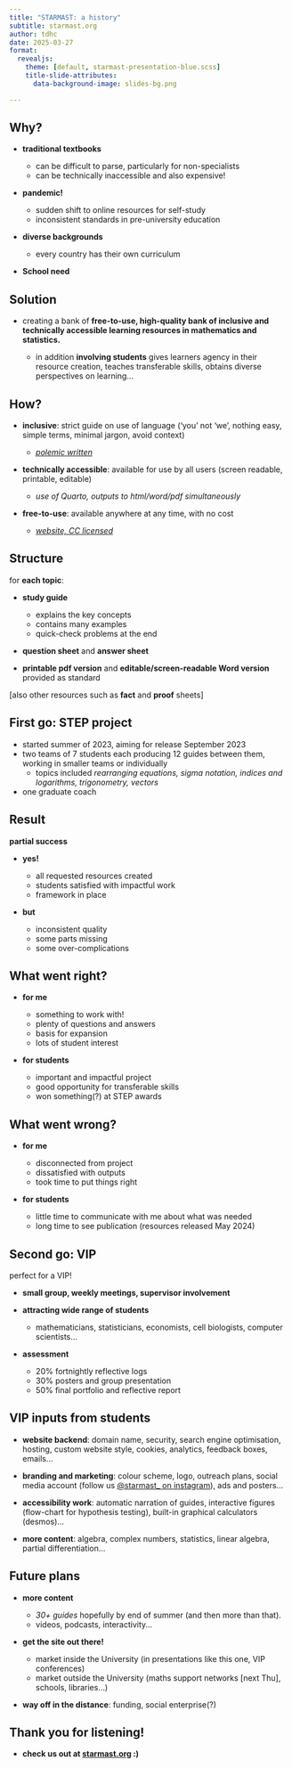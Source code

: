 ```yaml
---
title: "STARMAST: a history"
subtitle: starmast.org
author: tdhc
date: 2025-03-27
format: 
  revealjs:
    theme: [default, starmast-presentation-blue.scss]
    title-slide-attributes: 
      data-background-image: slides-bg.png

---
```


## Why? {data-background-image="slides-bg.png"}

- **traditional textbooks**

    - can be difficult to parse, particularly for non-specialists
    - can be technically inaccessible and also expensive!

- **pandemic!**

    - sudden shift to online resources for self-study
    - inconsistent standards in pre-university education
    
- **diverse backgrounds**

    - every country has their own curriculum
    
- **School need**

## Solution {data-background-image="slides-bg.png"}

- creating a bank of **free-to-use, high-quality bank of inclusive and technically accessible learning resources in mathematics and statistics.** 

    - in addition **involving students** gives learners agency in their resource creation, teaches transferable skills, obtains diverse perspectives on learning...

## How? {data-background-image="slides-bg.png"}

- **inclusive**: strict guide on use of language ('you' not 'we', nothing easy, simple terms, minimal jargon, avoid context)

    - [*polemic written*](https://starmast.org/styleguide)

- **technically accessible**: available for use by all users (screen readable, printable, editable)

    - *use of Quarto, outputs to html/word/pdf simultaneously*
    
- **free-to-use**: available anywhere at any time, with no cost

    - [*website, CC licensed*](https://starmast.org/license)
    
## Structure {data-background-image="slides-bg.png"}

for **each topic**:

- **study guide**

    - explains the key concepts 
    - contains many examples
    - quick-check problems at the end

- **question sheet** and **answer sheet**

- **printable pdf version** and **editable/screen-readable Word version** provided as standard

[also other resources such as **fact** and **proof** sheets]

## First go: STEP project {data-background-image="slides-bg.png"}

- started summer of 2023, aiming for release September 2023
- two teams of 7 students each producing 12 guides between them, working in smaller teams or individually
    - topics included *rearranging equations, sigma notation, indices and logarithms, trigonometry, vectors*
- one graduate coach

## Result {data-background-image="slides-bg.png"}

**partial success**

- **yes!**

    - all requested resources created
    - students satisfied with impactful work
    - framework in place
    
- **but**
    
    - inconsistent quality
    - some parts missing
    - some over-complications

## What went right? {data-background-image="slides-bg.png"}

- **for me**

    - something to work with!
    - plenty of questions and answers
    - basis for expansion
    - lots of student interest
    
- **for students**

    - important and impactful project
    - good opportunity for transferable skills
    - won something(?) at STEP awards

## What went wrong? {data-background-image="slides-bg.png"}

- **for me**

    - disconnected from project
    - dissatisfied with outputs
    - took time to put things right
    
- **for students**

    - little time to communicate with me about what was needed
    - long time to see publication (resources released May 2024)

## Second go: VIP {data-background-image="slides-bg.png"}

perfect for a VIP!

- **small group, weekly meetings, supervisor involvement**

- **attracting wide range of students**

    - mathematicians, statisticians, economists, cell biologists, computer scientists...

- **assessment**

    - 20% fortnightly reflective logs
    - 30% posters and group presentation
    - 50% final portfolio and reflective report

## VIP inputs from students {data-background-image="slides-bg.png"}

- **website backend**: domain name, security, search engine optimisation, hosting, custom website style, cookies, analytics, feedback boxes, emails...

- **branding and marketing**: colour scheme, logo, outreach plans, social media account (follow us [@starmast_ on instagram](https://www.instagram.com/starmast_/)), ads and posters...

- **accessibility work**: automatic narration of guides, interactive figures (flow-chart for hypothesis testing), built-in graphical calculators (desmos)...

- **more content**: algebra, complex numbers, statistics, linear algebra, partial differentiation...

## Future plans {data-background-image="slides-bg.png"}

- **more content**

    - *30+ guides* hopefully by end of summer (and then more than that).
    - videos, podcasts, interactivity...

- **get the site out there!**

    - market inside the University (in presentations like this one, VIP conferences)
    - market outside the University (maths support networks [next Thu], schools, libraries...)
    
- **way off in the distance**: funding, social enterprise(?)

## Thank you for listening! {data-background-image="slides-bg.png"}

- **check us out at [starmast.org](https://starmast.org) :)**